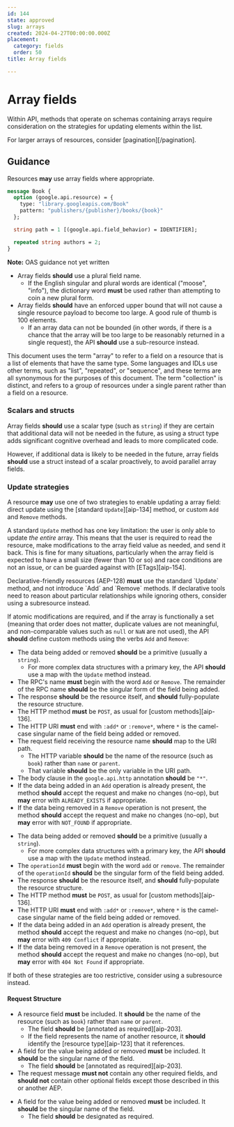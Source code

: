 ```yaml
---
id: 144
state: approved
slug: arrays
created: 2024-04-27T00:00:00.000Z
placement:
  category: fields
  order: 50
title: Array fields

--- 
```


# Array fields

Within API, methods that operate on schemas containing arrays require
consideration on the strategies for updating elements within the list.

For larger arrays of resources, consider [pagination][/pagination].

## Guidance

Resources <b class="font-extrabold text-green-700">may</b> use array fields where appropriate.


<Tabs>
  <TabItem label="Protocol Buffers">
  
  
  ```proto
  message Book {
    option (google.api.resource) = {
      type: "library.googleapis.com/Book"
      pattern: "publishers/{publisher}/books/{book}"
    };
  
    string path = 1 [(google.api.field_behavior) = IDENTIFIER];
  
    repeated string authors = 2;
  }
  ```
  
  
  </TabItem>
  <TabItem label="OpenAPI 3.0">
  
  
  **Note:** OAS guidance not yet written
  
  
  </TabItem>
</Tabs>
    

- Array fields <b class="font-extrabold	text-yellow-700">should</b> use a plural field name.
  - If the English singular and plural words are identical ("moose", "info"),
    the dictionary word <b class="font-extrabold	text-red-700">must</b> be used rather than attempting to coin a new
    plural form.
- Array fields <b class="font-extrabold	text-yellow-700">should</b> have an enforced upper bound that will not cause a
  single resource payload to become too large. A good rule of thumb is 100
  elements.
  - If an array data can not be bounded (in other words, if there is a chance
    that the array will be too large to be reasonably returned in a single
    request), the API <b class="font-extrabold	text-yellow-700">should</b> use a sub-resource instead.

<Aside type="note" title="Note">
  This document uses the term "array" to refer to a field on a resource
  that is a list of elements that have the same type. Some languages and IDLs use
  other terms, such as "list", "repeated", or "sequence", and these terms are all
  synonymous for the purposes of this document. The term "collection" is
  distinct, and refers to a group of resources under a single parent rather than
  a field on a resource.
</Aside>

### Scalars and structs

Array fields <b class="font-extrabold	text-yellow-700">should</b> use a scalar type (such as `string`) if they are
certain that additional data will not be needed in the future, as using a
struct type adds significant cognitive overhead and leads to more complicated
code.

However, if additional data is likely to be needed in the future, array fields
<b class="font-extrabold	text-yellow-700">should</b> use a struct instead of a scalar proactively, to avoid parallel
array fields.

### Update strategies

A resource <b class="font-extrabold text-green-700">may</b> use one of two strategies to enable updating a array field:
direct update using the [standard `Update`][aip-134] method, or custom `Add`
and `Remove` methods.

A standard `Update` method has one key limitation: the user is only able to
update _the entire_ array. This means that the user is required to read the
resource, make modifications to the array field value as needed, and send it
back. This is fine for many situations, particularly when the array field is
expected to have a small size (fewer than 10 or so) and race conditions are not
an issue, or can be guarded against with [ETags][aip-154].

<Aside type="note" title="Note">
  Declarative-friendly resources (AEP-128) <b class="font-extrabold	text-red-700">must</b> use the standard
  `Update` method, and not introduce `Add` and `Remove` methods. If declarative
  tools need to reason about particular relationships while ignoring others,
  consider using a subresource instead.
</Aside>

If atomic modifications are required, and if the array is functionally a set
(meaning that order does not matter, duplicate values are not meaningful, and
non-comparable values such as `null` or `NaN` are not used), the API <b class="font-extrabold	text-yellow-700">should</b>
define custom methods using the verbs `Add` and `Remove`:


<Tabs>
  <TabItem label="Protocol Buffers">
  
  
  <Sample path="../aep.dev/aep/general/0144/add_remove.proto" type="protobuf" />
  
  - The data being added or removed <b class="font-extrabold	text-yellow-700">should</b> be a primitive (usually a
    `string`).
    - For more complex data structures with a primary key, the API <b class="font-extrabold	text-yellow-700">should</b> use
      a map with the `Update` method instead.
  - The RPC's name <b class="font-extrabold	text-red-700">must</b> begin with the word `Add` or `Remove`. The remainder
    of the RPC name <b class="font-extrabold	text-yellow-700">should</b> be the singular form of the field being added.
  - The response <b class="font-extrabold	text-yellow-700">should</b> be the resource itself, and <b class="font-extrabold	text-yellow-700">should</b> fully-populate
    the resource structure.
  - The HTTP method <b class="font-extrabold	text-red-700">must</b> be `POST`, as usual for [custom methods][aip-136].
  - The HTTP URI <b class="font-extrabold	text-red-700">must</b> end with `:add*` or `:remove*`, where `*` is the
    camel-case singular name of the field being added or removed.
  - The request field receiving the resource name <b class="font-extrabold	text-yellow-700">should</b> map to the URI path.
    - The HTTP variable <b class="font-extrabold	text-yellow-700">should</b> be the name of the resource (such as `book`)
      rather than `name` or `parent`.
    - That variable <b class="font-extrabold	text-yellow-700">should</b> be the only variable in the URI path.
  - The body clause in the `google.api.http` annotation <b class="font-extrabold	text-yellow-700">should</b> be `"*"`.
  - If the data being added in an `Add` operation is already present, the method
    <b class="font-extrabold	text-yellow-700">should</b> accept the request and make no changes (no-op), but <b class="font-extrabold text-green-700">may</b> error
    with `ALREADY_EXISTS` if appropriate.
  - If the data being removed in a `Remove` operation is not present, the method
    <b class="font-extrabold	text-yellow-700">should</b> accept the request and make no changes (no-op), but <b class="font-extrabold text-green-700">may</b> error
    with `NOT_FOUND` if appropriate.
  
  
  </TabItem>
  <TabItem label="OpenAPI 3.0">
  
  
  <Sample path="../aep.dev/aep/general/0144/add_remove.oas.yaml" type="yml" />
  
  - The data being added or removed <b class="font-extrabold	text-yellow-700">should</b> be a primitive (usually a
    `string`).
    - For more complex data structures with a primary key, the API <b class="font-extrabold	text-yellow-700">should</b> use
      a map with the `Update` method instead.
  - The `operationId` <b class="font-extrabold	text-red-700">must</b> begin with the word `add` or `remove`. The
    remainder of the `operationId` <b class="font-extrabold	text-yellow-700">should</b> be the singular form of the field
    being added.
  - The response <b class="font-extrabold	text-yellow-700">should</b> be the resource itself, and <b class="font-extrabold	text-yellow-700">should</b> fully-populate
    the resource structure.
  - The HTTP method <b class="font-extrabold	text-red-700">must</b> be `POST`, as usual for [custom methods][aip-136].
  - The HTTP URI <b class="font-extrabold	text-red-700">must</b> end with `:add*` or `:remove*`, where `*` is the
    camel-case singular name of the field being added or removed.
  - If the data being added in an `Add` operation is already present, the method
    <b class="font-extrabold	text-yellow-700">should</b> accept the request and make no changes (no-op), but <b class="font-extrabold text-green-700">may</b> error
    with `409 Conflict` if appropriate.
  - If the data being removed in a `Remove` operation is not present, the method
    <b class="font-extrabold	text-yellow-700">should</b> accept the request and make no changes (no-op), but <b class="font-extrabold text-green-700">may</b> error
    with `404 Not Found` if appropriate.
  
  
  </TabItem>
</Tabs>
    

<Aside type="note" title="Note">
  If both of these strategies are too restrictive, consider using a
  subresource instead.
</Aside>

#### Request Structure


<Tabs>
  <TabItem label="Protocol Buffers">
  
  
  <Sample path="../aep.dev/aep/general/0144/add_remove.proto" type="protobuf" />
  
  - A resource field <b class="font-extrabold	text-red-700">must</b> be included. It <b class="font-extrabold	text-yellow-700">should</b> be the name of the
    resource (such as `book`) rather than `name` or `parent`.
    - The field <b class="font-extrabold	text-yellow-700">should</b> be [annotated as required][aip-203].
    - If the field represents the name of another resource, it <b class="font-extrabold	text-yellow-700">should</b>
      identify the [resource type][aip-123] that it references.
  - A field for the value being added or removed <b class="font-extrabold	text-red-700">must</b> be included. It
    <b class="font-extrabold	text-yellow-700">should</b> be the singular name of the field.
    - The field <b class="font-extrabold	text-yellow-700">should</b> be [annotated as required][aip-203].
  - The request message <b class="font-extrabold	text-red-700">must not</b> contain any other required fields, and
    <b class="font-extrabold	text-yellow-700">should not</b> contain other optional fields except those described in this
    or another AEP.
  
  
  </TabItem>
  <TabItem label="OpenAPI 3.0">
  
  
  <Sample path="../aep.dev/aep/general/0144/add_remove.oas.yaml" type="yml" />
  
  - A field for the value being added or removed <b class="font-extrabold	text-red-700">must</b> be included. It
    <b class="font-extrabold	text-yellow-700">should</b> be the singular name of the field.
    - The field <b class="font-extrabold	text-yellow-700">should</b> be designated as required.
  
  
  </TabItem>
</Tabs>
    
